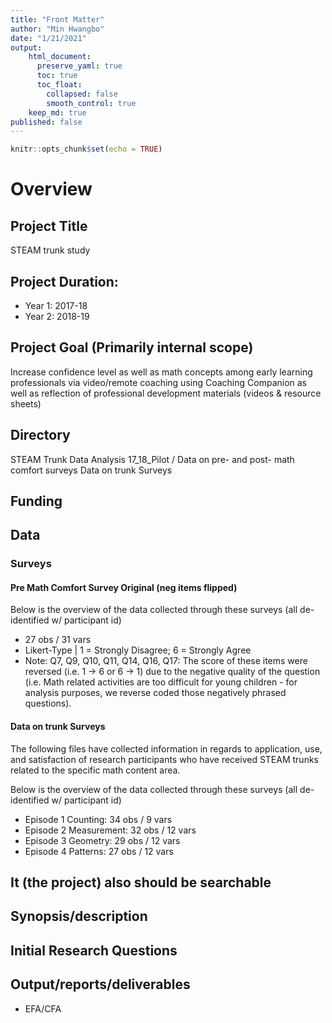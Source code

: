 ```yaml
---
title: "Front Matter"
author: "Min Hwangbo"
date: "1/21/2021"
output:
    html_document:
      preserve_yaml: true
      toc: true
      toc_float:
        collapsed: false
        smooth_control: true
    keep_md: true
published: false
---
```


```r
knitr::opts_chunk$set(echo = TRUE)
```

# Overview

## Project Title

STEAM trunk study

## Project Duration: 

* Year 1: 2017-18 
* Year 2: 2018-19


## Project Goal (Primarily internal scope)

Increase confidence level as well as  math concepts among early learning professionals via video/remote coaching using Coaching Companion as well as reflection of professional development materials (videos & resource sheets)

## Directory

STEAM Trunk Data Analysis 17_18_Pilot / 
  Data on pre- and post- math comfort surveys
	Data on trunk Surveys

## Funding

## Data

### Surveys

#### Pre Math Comfort Survey Original (neg items flipped)

Below is the overview of the data collected through these surveys (all de-identified w/ participant id)

* 27 obs / 31 vars
* Likert-Type | 1 = Strongly Disagree; 6 = Strongly Agree
* Note: Q7, Q9, Q10, Q11, Q14, Q16, Q17: The score of these items were reversed (i.e. 1 -> 6 or 6 -> 1) due to the negative quality of the question (i.e. Math related activities are too difficult for young children - for analysis purposes, we reverse coded those negatively phrased questions). 

#### Data on trunk Surveys

The following files have collected information in regards to application, use, and satisfaction of research participants who have received STEAM trunks related to the specific math content area.  

Below is the overview of the data collected through these surveys (all de-identified w/ participant id)

* Episode 1 Counting: 34 obs / 9 vars
* Episode 2 Measurement: 32 obs / 12 vars
* Episode 3 Geometry: 29 obs / 12 vars
* Episode 4 Patterns: 27 obs / 12 vars


## It (the project) also should be searchable

## Synopsis/description

## Initial Research Questions

## Output/reports/deliverables 
* EFA/CFA